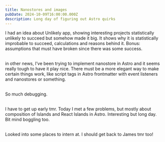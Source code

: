 ```yaml
---
title: Nanostores and images
pubDate: 2024-10-09T16:00:00.000Z
description: Long day of figuring out Astro quirks
---
```


I had an idea about Unlikely app, showing interesting projects statistically unlikely to succeed but somehow made it big. It shows why it is statistically improbable to succeed, calculations and reasons behind it. Bonus: assumptions that must have broken since there was some success.

\
in other news, I’ve been trying to implement nanostore in Astro and it seems really tough to have it play nice. There must be a more elegant way to make certain things work, like script tags in Astro frontmatter with event listeners and nanostores or something.

\
So much debugging.

\
I have to get up early tmr. Today I met a few problems, but mostly about composition of Islands and React Islands in Astro. Interesting but long day. Bit mind boggling too.

\
Looked into some places to intern at. I should get back to James tmr too!
